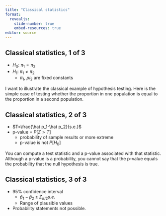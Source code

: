 ```yaml
---
title: "Classical statistics"
format: 
  revealjs:
    slide-number: true
    embed-resources: true
editor: source
---
```


## Classical statistics, 1 of 3

-   $H_0:\ \pi_1=\pi_2$
-   $H_1:\ \pi_1 \ne \pi_2$
    -   $\pi_1$, $pi_2$ are fixed constants

::: notes
I want to illustrate the classical example of hypothesis testing. Here is the simple case of testing whether the proportion in one population is equal to the proportion in a second population.
:::

## Classical statistics, 2 of 3

-   $T=\frac{\hat p_1-\hat p_2}{s.e.}$
-   p-value = $P[Z > T]$
    -   probability of sample results or more extreme
    -   p-value is not $P[H_0]$ 
    
::: notes
You can compute a test statistic and a p-value associated with that statistic. Although a p-value is a probability, you cannot say that the p-value equals the probability that the null hypothesis is true.
:::

## Classical statistics, 3 of 3

-   95% confidence interval
    -   $\hat p_1-\hat p_2 \pm Z_{\alpha/2}s.e.$
    -   Range of plausible values
-   Probability statements not possible.

